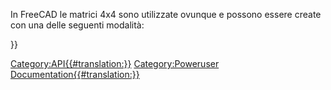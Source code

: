 <languages/>
{{VeryImportantMessage|(Ottobre 2019) Non modificare queste pagine. Le informazioni sono incomplete e obsolete. Per l'API più recente, consultare la [https://freecad.org/api documentazione API autogenerata] o generare la documentazione autonomamente. Vedere [[Source documentation/it|Documentazione del codice sorgente]].}}

In FreeCAD le matrici 4x4 sono utilizzate ovunque e possono essere create con una delle seguenti modalità:
{{Code|code=
m = FreeCAD.Matrix()          # m = the [https://en.wikipedia.org/wiki/Identity_matrix identity matrix]
m = FreeCAD.Base.Matrix()
print m.A21()               # print m[1][0]
}}


<div class="mw-translate-fuzzy">
{{APIFunction|A| | |tutti gli elementi della matrice.}}
{{APIFunction|A11| | |un elemento della matrice.}}
{{APIFunction|A12| | |un elemento della matrice.}}
{{APIFunction|A13| | |un elemento della matrice.}}
{{APIFunction|A14| | |un elemento della matrice.}}
{{APIFunction|A21| | |un elemento della matrice.}}
{{APIFunction|A22| | |un elemento della matrice.}}
{{APIFunction|A23| | |un elemento della matrice.}}
{{APIFunction|A24| | |un elemento della matrice.}}
{{APIFunction|A31| | |un elemento della matrice.}}
{{APIFunction|A32| | |un elemento della matrice.}}
{{APIFunction|A33| | |un elemento della matrice.}}
{{APIFunction|A34| | |un elemento della matrice.}}
{{APIFunction|A41| | |un elemento della matrice.}}
{{APIFunction|A42| | |un elemento della matrice.}}
{{APIFunction|A43| | |un elemento della matrice.}}
{{APIFunction|A44| | |un elemento della matrice.}}
{{APIFunction|determinant| |Calcola il [http://en.wikipedia.org/wiki/Determinant determinante] della matrice|un numero.}}
{{APIFunction|inverse| |Restituisce l'[http://en.wikipedia.org/wiki/Inverse_matrix inversa] di questa matrice, se è possibile| una Matrtice}}
{{APIFunction|invert| |[http://en.wikipedia.org/wiki/Inverse_matrix Inverte] questa matrice, se possibile|nulla.}}
{{APIFunction|move|Vector|Makes this matrix a [http://en.wikipedia.org/wiki/Translation_%28geometry%29 translation] matrix|nothing.}}
{{APIFunction|multiply|Matrix or Vector|Returns the [http://en.wikipedia.org/wiki/Cross_product cross product] of a matrix or vector with this matrix|a Matrix}}
{{APIFunction|rotateX|Float(radians)|Makes this matrix a [http://en.wikipedia.org/wiki/Rotation_%28mathematics%29 rotation] about X transform|nothing.}}
{{APIFunction|rotateY|Float(radians)|Makes this matrix a [http://en.wikipedia.org/wiki/Rotation_%28mathematics%29 rotation] about Y transform|nothing.}}
{{APIFunction|rotateZ|Float(radians)|Makes this matrix a [http://en.wikipedia.org/wiki/Rotation_%28mathematics%29 rotation] about Z transform|nothing.}}
{{APIFunction|scale|Vector|Makes this matrix a [http://en.wikipedia.org/wiki/Scaling_matrix scaling transform]|nothing.}}
{{APIFunction|transform|Vector, Matrix|Makes this matrix a [http://en.wikipedia.org/wiki/Transformation_matrix transformation matrix] based on Vector and Matrix|nothing. }}
{{APIFunction|unity| |Makes this matrix the [http://en.wikipedia.org/wiki/Identity_matrix identity matrix]|nothing.}}
</div>

{{Userdocnavi{{#translation:}}}}
[[Category:API{{#translation:}}]]
[[Category:Poweruser Documentation{{#translation:}}]]
{{clear}}